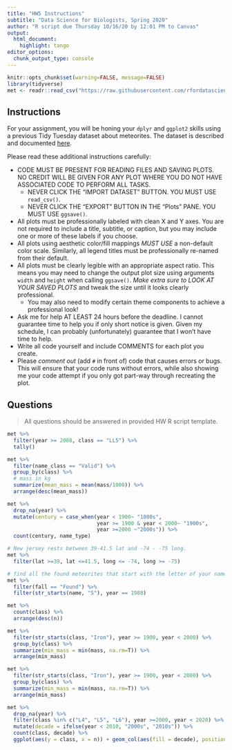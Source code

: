```yaml
---
title: "HW5 Instructions"
subtitle: "Data Science for Biologists, Spring 2020"
author: "R script due Thursday 10/16/20 by 12:01 PM to Canvas"
output: 
  html_document:
    highlight: tango
editor_options: 
  chunk_output_type: console
---
```


```r
knitr::opts_chunk$set(warning=FALSE, message=FALSE)
library(tidyverse)
met <- readr::read_csv("https://raw.githubusercontent.com/rfordatascience/tidytuesday/master/data/2019/2019-06-11/meteorites.csv")

```


## Instructions

For your assignment, you will be honing your `dplyr` and `ggplot2` skills using a previous Tidy Tuesday dataset about meteorites. The dataset is described and documented [here](https://github.com/rfordatascience/tidytuesday/tree/master/data/2019/2019-06-11).

Please read these additional instructions carefully:

+ CODE MUST BE PRESENT FOR READING FILES AND SAVING PLOTS. NO CREDIT WILL BE GIVEN FOR ANY PLOT WHERE YOU DO NOT HAVE ASSOCIATED CODE TO PERFORM ALL TASKS.
  + NEVER CLICK THE "IMPORT DATASET" BUTTON. YOU MUST USE `read_csv()`.
  + NEVER CLICK THE "EXPORT" BUTTON IN THE "Plots" PANE. YOU MUST USE `ggsave()`.
+ All plots must be professionally labeled with clean X and Y axes. You are not required to include a title, subtitle, or caption, but you may include one or more of these labels if you choose.
+ All plots using aesthetic color/fill mappings _MUST USE_ a non-default color scale. Similarly, all legend titles must be professionally re-named from their default.
+ All plots must be clearly legible with an appropriate aspect ratio. This means you may need to change the output plot size using arguments `width` and `height` when calling `ggsave()`. *Make extra sure to LOOK AT YOUR SAVED PLOTS* and tweak the size until it looks clearly professional.
  + You may also need to modify certain theme components to achieve a professional look!
+ Ask me for help AT LEAST 24 hours before the deadline. I cannot guarantee time to help you if only short notice is given. Given my schedule, I can probably (unfortunately) guarantee that I won't have time to help.
+ Write all code yourself and include COMMENTS for each plot you create.
+ Please *comment out* (add `#` in front of) code that causes errors or bugs. This will ensure that your code runs without errors, while also showing me your code attempt if you only got part-way through recreating the plot.

## Questions

> All questions should be answered in provided HW R script template. 

```r
met %>%
  filter(year >= 2008, class == "LL5") %>%
  tally()
```


```r
met %>%
  filter(name_class == "Valid") %>%
  group_by(class) %>% 
  # mass in kg
  summarize(mean_mass = mean(mass/1000)) %>% 
  arrange(desc(mean_mass))
```


```r
met %>%
  drop_na(year) %>%
  mutate(century = case_when(year < 1900~ "1800s",
                             year >= 1900 & year < 2000~ "1900s",
                             year >=2000 ~"2000s")) %>%
  count(century, name_type)
```

```r
# New jersey rests between 39-41.5 lat and -74 - -75 long. 
met %>%
  filter(lat >=39, lat <=41.5, long <= -74, long >= -75)
```



```r
# find all the found meteorites that start with the letter of your name and fell in your birthyear
met %>%
  filter(fall == "Found") %>%
  filter(str_starts(name, "S"), year == 1988)
```



```r
met %>%
  count(class) %>%
  arrange(desc(n))
```

```r
met %>%
  filter(str_starts(class, "Iron"), year >= 1900, year < 2000) %>%
  group_by(class) %>%
  summarize(min_mass = min(mass, na.rm=T)) %>% 
  arrange(min_mass)
```

```r
met %>%
  filter(str_starts(class, "Iron"), year >= 1900, year < 2000) %>%
  group_by(class) %>%
  summarize(min_mass = min(mass, na.rm=T)) %>% 
  arrange(min_mass)
```


```r
met %>%
  drop_na(year) %>%
  filter(class %in% c("L4", "L5", "L6"), year >=2000, year < 2020) %>%
  mutate(decade = ifelse(year < 2010, "2000s", "2010s")) %>%
  count(class, decade) %>%
  ggplot(aes(y = class, x = n)) + geom_col(aes(fill = decade), position = position_dodge())
```




